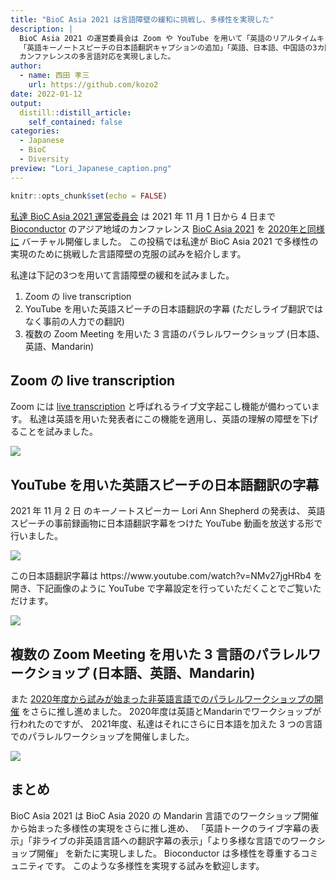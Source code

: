 ```yaml
---
title: "BioC Asia 2021 は言語障壁の緩和に挑戦し、多様性を実現した"
description: |
  BioC Asia 2021 の運営委員会は Zoom や YouTube を用いて「英語のリアルタイムキャプションの追加」
  「英語キーノートスピーチの日本語翻訳キャプションの追加」「英語、日本語、中国語の3カ国語での並行ワークショップ」を行い、
  カンファレンスの多言語対応を実現しました。
author:
  - name: 西田 孝三
    url: https://github.com/kozo2
date: 2022-01-12
output:
  distill::distill_article:
    self_contained: false
categories:
  - Japanese
  - BioC
  - Diversity
preview: "Lori_Japanese_caption.png"
---
```



```r
knitr::opts_chunk$set(echo = FALSE)
```

[私達 BioC Asia 2021 運営委員会](https://biocasia2021.bioconductor.org/organizers/) は
2021 年 11 月 1 日から 4 日まで [Bioconductor](https://www.bioconductor.org/) のアジア地域のカンファレンス
[BioC Asia 2021](https://biocasia2021.bioconductor.org/) を
[2020年と同様に](https://www.r-consortium.org/blog/2021/05/28/bioconductor-asia-membership-increasing-due-to-going-virtual)
バーチャル開催しました。
この投稿では私達が BioC Asia 2021 で多様性の実現のために挑戦した言語障壁の克服の試みを紹介します。

私達は下記の3つを用いて言語障壁の緩和を試みました。

1. Zoom の live transcription
2. YouTube を用いた英語スピーチの日本語翻訳の字幕 (ただしライブ翻訳ではなく事前の人力での翻訳)
3. 複数の Zoom Meeting を用いた 3 言語のパラレルワークショップ (日本語、英語、Mandarin)

## Zoom の live transcription

Zoom には
[live transcription](https://support.zoom.us/hc/en-us/articles/4409683389709-Enabling-or-disabling-closed-captioning-and-live-transcription-services)
と呼ばれるライブ文字起こし機能が備わっています。
私達は英語を用いた発表者にこの機能を適用し、英語の理解の障壁を下げることを試みました。

![](Zoom_caption.png)

## YouTube を用いた英語スピーチの日本語翻訳の字幕

2021 年 11 月 2 日 のキーノートスピーカー Lori Ann Shepherd の発表は、
英語スピーチの事前録画物に日本語翻訳字幕をつけた YouTube 動画を放送する形で行いました。

![](Lori_Japanese_caption.png)

この日本語翻訳字幕は https://www.youtube.com/watch?v=NMv27jgHRb4 を開き、下記画像のように YouTube で字幕設定を行っていただくことでご覧いただけます。

![](YouTube_Japanese_caption.png)

## 複数の Zoom Meeting を用いた 3 言語のパラレルワークショップ (日本語、英語、Mandarin)

また
[2020年度から試みが始まった非英語言語でのパラレルワークショップの開催](https://www.r-consortium.org/blog/2021/05/28/bioconductor-asia-membership-increasing-due-to-going-virtual)
をさらに推し進めました。
2020年度は英語とMandarinでワークショップが行われたのですが、
2021年度、私達はそれにさらに日本語を加えた 3 つの言語でのパラレルワークショップを開催しました。

![](parallel_workshop.png)

## まとめ

BioC Asia 2021 は BioC Asia 2020 の Mandarin 言語でのワークショップ開催から始まった多様性の実現をさらに推し進め、
「英語トークのライブ字幕の表示」「非ライブの非英語言語への翻訳字幕の表示」「より多様な言語でのワークショップ開催」
を新たに実現しました。
Bioconductor は多様性を尊重するコミュニティです。
このような多様性を実現する試みを歓迎します。
